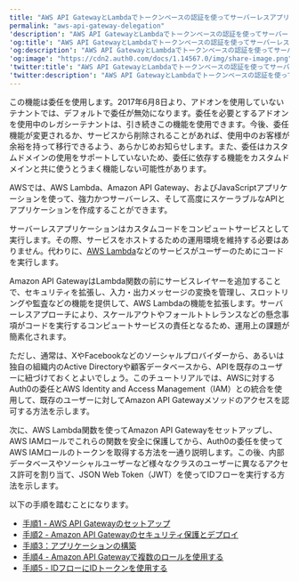 ```yaml
---
title: "AWS API GatewayとLambdaでトークンベースの認証を使ってサーバーレスアプリケーションを構築する"
permalink: "aws-api-gateway-delegation"
'description': "AWS API GatewayとLambdaでトークンベースの認証を使ってサーバーレスアプリケーションを構築する方法"
'og:title': "AWS API GatewayとLambdaでトークンベースの認証を使ってサーバーレスアプリケーションを構築する"
'og:description': "AWS API GatewayとLambdaでトークンベースの認証を使ってサーバーレスアプリケーションを構築する方法"
'og:image': "https://cdn2.auth0.com/docs/1.14567.0/img/share-image.png"
'twitter:title': "AWS API GatewayとLambdaでトークンベースの認証を使ってサーバーレスアプリケーションを構築する"
'twitter:description': "AWS API GatewayとLambdaでトークンベースの認証を使ってサーバーレスアプリケーションを構築する方法"
---
```


<Warning>

この機能は委任を使用します。2017年6月8日より、アドオンを使用していないテナントでは、デフォルトで委任が無効になります。委任を必要とするアドオンを使用中のレガシーテナントは、引き続きこの機能を使用できます。今後、委任機能が変更されるか、サービスから削除されることがあれば、使用中のお客様が余裕を持って移行できるよう、あらかじめお知らせします。また、委任はカスタムドメインの使用をサポートしていないため、委任に依存する機能をカスタムドメインと共に使うとうまく機能しない可能性があります。

</Warning>

AWSでは、AWS Lambda、Amazon API Gateway、およびJavaScriptアプリケーションを使って、強力かつサーバーレス、そして高度にスケーラブルなAPIとアプリケーションを作成することができます。

サーバーレスアプリケーションはカスタムコードをコンピュートサービスとして実行します。その際、サービスをホストするための運用環境を維持する必要はありません。代わりに、[AWS Lambda](https://aws.amazon.com/lambda/)などのサービスがユーザーのためにコードを実行します。

Amazon API GatewayはLambda関数の前にサービスレイヤーを追加することで、セキュリティを拡張し、入力・出力メッセージの変換を管理し、スロットリングや監査などの機能を提供して、AWS Lambdaの機能を拡張します。サーバーレスアプローチにより、スケールアウトやフォールトトレランスなどの懸念事項がコードを実行するコンピュートサービスの責任となるため、運用上の課題が簡素化されます。

ただし、通常は、XやFacebookなどのソーシャルプロバイダーから、あるいは独自の組織内のActive Directoryや顧客データベースから、APIを既存のユーザーに紐づけておくとよいでしょう。このチュートリアルでは、AWSに対するAuth0の委任とAWS Identity and Access Management（IAM）との統合を使用して、既存のユーザーに対してAmazon API Gatewayメソッドのアクセスを認可する方法を示します。

次に、AWS Lambda関数を使ってAmazon API Gatewayをセットアップし、AWS IAMロールでこれらの関数を安全に保護してから、Auth0の委任を使ってAWS IAMロールのトークンを取得する方法を一通り説明します。この後、内部データベースやソーシャルユーザーなど様々なクラスのユーザーに異なるアクセス許可を割り当て、<Tooltip data-tooltip-id="react-containers-DefinitionTooltip-2" href="/docs/ja-jp/glossary?term=json-web-token" tip="JSON Web Token（JWT）: 二者間のクレームを安全に表現するために使用される標準IDトークン形式（および多くの場合、アクセストークン形式）。" cta="用語集の表示">JSON Web Token</Tooltip>（JWT）を使ってIDフローを実行する方法を示します。

以下の手順を踏むことになります。

* [手順1 - AWS API Gatewayのセットアップ](/docs/ja-jp/customize/integrations/aws/aws-api-gateway-delegation/aws-api-gateway-delegation-1)
* [手順2 - Amazon API Gatewayのセキュリティ保護とデプロイ](/docs/ja-jp/customize/integrations/aws/aws-api-gateway-delegation/aws-api-gateway-delegation-2)
* [手順3：アプリケーションの構築](/docs/ja-jp/customize/integrations/aws/aws-api-gateway-delegation/aws-api-gateway-delegation-3)
* [手順4 - Amazon API Gatewayで複数のロールを使用する](/docs/ja-jp/customize/integrations/aws/aws-api-gateway-delegation/aws-api-gateway-delegation-4)
* [手順5 - IDフローにIDトークンを使用する](/docs/ja-jp/customize/integrations/aws/aws-api-gateway-delegation/aws-api-gateway-delegation-5)